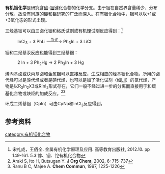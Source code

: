 '''有机铟化学'''是研究含[[碳|碳]]-[[铟|铟]]键化合物的化学分支。由于铟在自然界含量稀少、分布分散，故没有同族的[[硼|硼]]和[[铝|铝]]研究的广泛而深入。在有铟化合物中，铟可以以+1或+3氧化态的形式出现。

三烃基铟可以由三卤化铟和格氏试剂或有机锂试剂反应得到：<ref>宋礼成，王佰全. 金属有机化学原理及应用. 高等教育出版社, 2012.10. pp 149-161. 5.3 镓、铟、铊有机化合物</ref>
: InCl<sub>3</sub> + 3 PhLi —<sup><u>THF</u></sup>→ Ph<sub>3</sub>In + 3 LiCl

铟和二烃基汞反应也能得到三烃基铟：
: 2 In + 3 Ph<sub>2</sub>Hg → 2 Ph<sub>3</sub>In + 3 Hg

烯丙基卤或炔丙基卤和金属铟可以直接反应，生成相应的烃基铟化合物。所用的卤代烃可以是溴代烃或者是碘代烃，也可以是加了活化试剂（如[[碘化锂|LiI]]）的氯代烃，产物是以R<sub>3</sub>In<sub>2</sub>X3或RInI<sub>2</sub>形式存在，它们一般不经过进一步的分离而直接用于和羰基化合物或炔烃的加成反应。<ref>Araki S, Ito H, Butsugan Y. '''J Org Chem''', 2002, 6: 715-737</ref><ref>Ranu B C, Majee A. '''Chem Commun''', 1997, 1225-1226</ref>

环戊二烯基铟（CpIn）可由CpNa和InCl<sub>3</sub>反应得到。
==参考资料==
{{reflist}}

{{含碳化合物}}

[[category:有机铟化合物|category:有机铟化合物]]